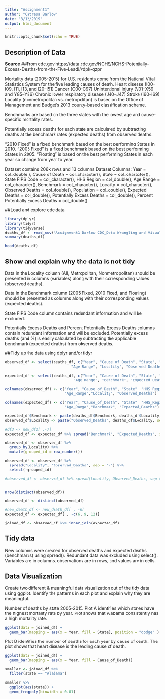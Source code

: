 ```yaml
---
title: "Assignment1"
author: "Catresa Barlow"
date: "3/12/2019"
output: html_document
---
```


```r
knitr::opts_chunk$set(echo = TRUE)
```

## Description of Data
**Source**
##From cdc.gov 
https://data.cdc.gov/NCHS/NCHS-Potentially-Excess-Deaths-from-the-Five-Leadi/vdpk-qzpr

Mortality data (2005-2015) for U.S. residents come from the National Vital Statistics System for the five leading causes of death. 
Heart disease (I00-I09, I11, I13, and I20–I51) Cancer (C00–C97) Unintentional injury (V01–X59 and Y85–Y86) Chronic lower respiratory disease (J40–J47) Stroke (I60–I69) Locality (nonmetropolitan vs. metropolitan) is based on the Office of Management and Budget’s 2013 county-based classification scheme.

Benchmarks are based on the three states with the lowest age and cause-specific mortality rates.

Potentially excess deaths for each state are calculated by subtracting deaths at the benchmark rates (expected deaths) from observed deaths.

“2010 Fixed” is a fixed benchmark based on the best performing States in 2010. “2005 Fixed” is a fixed benchmark based on the best performing States in 2005. “Floating” is based on the best performing States in each year so change from year to year. 

Dataset contains 206k rows and 13 columns
Dataset Columns:
Year = col_double(),
Cause of Death = col_character(),
State = col_character(),
State FIPS Code = col_character(),
HHS Region = col_double(),
Age Range = col_character(),
Benchmark = col_character(),
Locality = col_character(),
Observed Deaths = col_double(),
Population = col_double(),
Expected Deaths = col_double(),
Potentially Excess Deaths = col_double(),
Percent Potentially Excess Deaths = col_double()


##Load and explore cdc data
```r
library(dplyr)
library(tidyr)
library(tidyverse)
deaths_df <- read_csv("Assignment1-Barlow-CDC_Data Wrangling and Visualization.csv")
summary(deaths_df)

head(deaths_df)
```


## Show and explain why the data is not tidy
Data in the Locality column (All, Metropolitan, Nonmetropolitan) should be presented in columns (variables) along with their corresponding values (observed deaths). 

Data in the Benchmark column (2005 Fixed, 2010 Fixed, and Floating) should be presented as columns along with their corresponding values (expected deaths). 

State FIPS Code column contains redundant information and will be excluded.

Potentially Excess Deaths and Percent Potentially Excess Deaths columns contain  redundant information and will be excluded. Potentially excess deaths (and  %) is easily calculated by subtracting the applicable benchmark (expected deaths) from observed deaths.

##Tidy up the data using dplyr and/or tidyr
```r
observed_df <- select(deaths_df, c("Year", "Cause of Death", "State", "HHS Region",
                              "Age Range", "Locality", "Observed Deaths"))

expected_df <- select(deaths_df, c("Year", "Cause of Death", "State", "HHS Region",
                               "Age Range", "Benchmark", "Expected Deaths"))

colnames(observed_df) <- c("Year", "Cause_of_Death", "State", "HHS_Region",
                           "Age_Range","Locality", "Observed_Deaths")

colnames(expected_df) <- c("Year", "Cause_of_Death", "State", "HHS_Region",
                           "Age_Range","Benchmark", "Expected_Deaths")

expected_df$Benchmark <- paste(deaths_df$Benchmark, deaths_df$Locality, sep = "_")
observed_df$Locality <- paste("Observed_Deaths", deaths_df$Locality, sep = "-")

#df3 <- new_df2[ ,-7]
expected_df <- expected_df %>% spread("Benchmark", "Expected_Deaths", sep = "_")

observed_df <- observed_df %>% 
  group_by(Locality) %>% 
  mutate(grouped_id = row_number())

observed_df <- observed_df %>% 
  spread("Locality", "Observed_Deaths", sep = "-") %>% 
  select(-grouped_id)

#observed_df <- observed_df %>% spread(Locality, Observed_Deaths, sep = "-")


nrow(distinct(observed_df))

observed_df <- distinct(observed_df)

#new_death_df <- new_death_df[ , -6]
expected_df <- expected_df[ , -c(6, 9, 12)]

joined_df <- observed_df %>% inner_join(expected_df)

```
## Tidy data
New columns were created for observed deaths and expected deaths (benchmarks) using spread().
Redundant data was excluded using select().
Variables are in columns, observations are in rows, and values are in cells.

## Data Visualization
Create two different & meaningful data visualization out of the tidy data using ggplot. Identify the patterns in each plot and explain why they are meaningful.

Number of deaths by state 2005-2015.
Plot A identifies which states have the highest mortality rate by year. Plot shows that Alabama consistently has a high mortality rate.
```r
ggplot(data = joined_df) + 
  geom_bar(mapping = aes(x = Year, fill = State), position = "dodge" )
```

Plot B identifies the number of deaths for each year by cause of death. The plot shows that heart disease is the leading cause of death.
```r
ggplot(data = joined_df) + 
  geom_bar(mapping = aes(x = Year, fill = Cause_of_Death))
```

```r

smaller <- joined_df %>% 
  filter(state == "Alabama")

smaller %>% 
  ggplot(aes(state)) + 
  geom_freqpoly(binwidth = 0.01)
```
